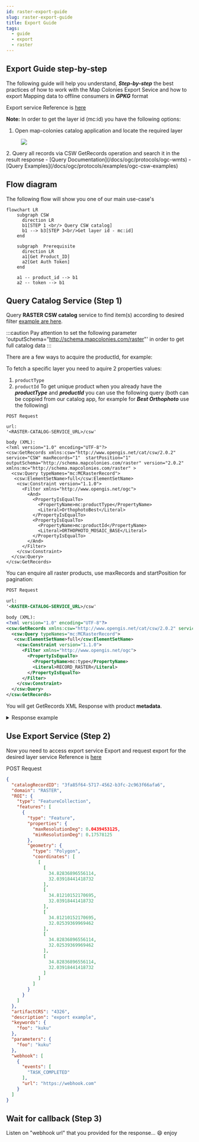 ```yaml
---
id: raster-export-guide
slug: raster-export-guide
title: Export Guide
tags:
  - guide
  - export
  - raster
---
```



## Export Guide step-by-step
The following guide will help you understand, ***Step-by-step*** the best practices of how to work with the Map Colonies Export Sevice and how to export Mapping data to offline consumers in ***GPKG*** format

Export service Reference is [here](/docs/MapColonies/Raster/services/raster-export)

**Note:** In order to get the layer id (mc:id) you have the following options:
1. Open map-colonies catalog application and locate the required layer
<figure>
    <img src={require("/img/Id_catalog.png").default} style={{"display":"block","marginLeft":"auto","marginRight":"auto"}}/>
</figure>
2. Query all records via CSW GetRecords operation and search it in the result response
- [Query Documentation](/docs/ogc/protocols/ogc-wmts)
- [Query Examples](/docs/ogc/protocols/examples/ogc-csw-examples)

## Flow diagram

The following flow will show you one of our main use-case's

```mermaid
flowchart LR
    subgraph CSW
      direction LR
      b1[STEP 1 <br/> Query CSW catalog]
      b1 --> b3[STEP 3<br/>Get layer id - mc:id]
    end

    subgraph  Prerequisite
      direction LR
      a1[Get Product_ID]
      a2[Get Auth Token]
    end

    a1 -- product_id --> b1
    a2 -- token --> b1
```

## Query Catalog Service (Step 1)
Query **RASTER CSW catalog** service to find item(s) according to desired filter [example are here](/docs/ogc/protocols/examples/ogc-csw-examples).

:::caution
Pay attention to set the following parameter 'outputSchema="http://schema.mapcolonies.com/raster"' in order to get full catalog data
:::

There are a few ways to acquire the productId, for example:

<Tabs>
<TabItem value="SpecificLayer" label="Specific Layer">

To fetch a specific layer you need to aquire 2 properties values:
1. `productType`
2. `productId`
To get unique product when you already have the ***productType*** and ***productId*** you can use the following query (both can be coppied from our catalog app, for example for ***Best Orthophoto*** use the following)
```
POST Request

url:
'<RASTER-CATALOG-SERVICE_URL>/csw'

body (XML):
<?xml version="1.0" encoding="UTF-8"?>
<csw:GetRecords xmlns:csw="http://www.opengis.net/cat/csw/2.0.2" service="CSW" maxRecords="1"  startPosition="1" outputSchema="http://schema.mapcolonies.com/raster" version="2.0.2" xmlns:mc="http://schema.mapcolonies.com/raster" >
  <csw:Query typeNames="mc:MCRasterRecord">
   <csw:ElementSetName>full</csw:ElementSetName>
    <csw:Constraint version="1.1.0">
      <Filter xmlns="http://www.opengis.net/ogc">
        <And>
          <PropertyIsEqualTo>
            <PropertyName>mc:productType</PropertyName>
            <Literal>OrthophotoBest</Literal>
          </PropertyIsEqualTo>
          <PropertyIsEqualTo>
            <PropertyName>mc:productId</PropertyName>
            <Literal>ORTHOPHOTO_MOSAIC_BASE</Literal>
          </PropertyIsEqualTo>
        </And>
      </Filter>
    </csw:Constraint>
  </csw:Query>
</csw:GetRecords>
```

</TabItem>
<TabItem value="fetchAll" label="Fetch All Layers (Pagination)">

You can enquire all raster products, use maxRecords and startPosition for pagination:

``` xml
POST Request

url:
'<RASTER-CATALOG-SERVICE_URL>/csw'

body (XML):
<?xml version="1.0" encoding="UTF-8"?>
<csw:GetRecords xmlns:csw="http://www.opengis.net/cat/csw/2.0.2" service="CSW" maxRecords="1"  startPosition="1"  outputSchema="http://schema.mapcolonies.com/raster" version="2.0.2" xmlns:mc="http://schema.mapcolonies.com/raster" >
  <csw:Query typeNames="mc:MCRasterRecord">
   <csw:ElementSetName>full</csw:ElementSetName>
    <csw:Constraint version="1.1.0">
      <Filter xmlns="http://www.opengis.net/ogc">
        <PropertyIsEqualTo>
          <PropertyName>mc:type</PropertyName>
          <Literal>RECORD_RASTER</Literal>
        </PropertyIsEqualTo>
      </Filter>
    </csw:Constraint>
  </csw:Query>
</csw:GetRecords>
```

</TabItem>
</Tabs>

You will get GetRecords XML Response with product **metadata**.

<details>
  <summary>Response example</summary>

  ``` xml title="GetRecords Response"
    <?xml version="1.0" encoding="UTF-8" standalone="no"?>
    <!-- pycsw 2.7.dev0 -->
    <csw:GetRecordsResponse xmlns:csw="http://www.opengis.net/cat/csw/2.0.2" xmlns:dc="http://purl.org/dc/elements/1.1/" xmlns:dct="http://purl.org/dc/terms/" xmlns:gmd="http://www.isotc211.org/2005/gmd" xmlns:gml="http://www.opengis.net/gml" xmlns:ows="http://www.opengis.net/ows" xmlns:xs="http://www.w3.org/2001/XMLSchema" xmlns:xsi="http://www.w3.org/2001/XMLSchema-instance" xmlns:mc="http://schema.mapcolonies.com/raster" version="2.0.2" xsi:schemaLocation="http://www.opengis.net/cat/csw/2.0.2 http://schemas.opengis.net/csw/2.0.2/CSW-discovery.xsd">
        <csw:SearchStatus timestamp="2022-02-15T15:08:58Z"/>
        <csw:SearchResults numberOfRecordsMatched="2" numberOfRecordsReturned="1" nextRecord="2" recordSchema="http://schema.mapcolonies.com/raster" elementSet="full">
            <mc:MCRasterRecord>
                <mc:classification>4</mc:classification>
                <mc:creationDateUTC>2022-02-13T13:04:23Z</mc:creationDateUTC>
                <mc:description>World Wide 2020</mc:description>
                <mc:footprint>{"type":"Polygon","coordinates":[[[-180,-90],[-180,90],[180,90],[180,-90],[-180,-90]]]}</mc:footprint>
                <mc:minHorizontalAccuracyCE90>3</mc:minHorizontalAccuracyCE90>
                <mc:id>3b3164a7-280d-4392-a82f-d60a76e69092</mc:id>
                <mc:ingestionDate>2022-02-13T13:04:23Z</mc:ingestionDate>
                <mc:insertDate>2022-02-13T13:04:41Z</mc:insertDate>
                <mc:layerPolygonParts>{"bbox":[],"type":"FeatureCollection","features":[{"type":"Feature","geometry":{"type":"Polygon","coordinates":[[[],[]]]},"properties":{}}]}</mc:layerPolygonParts>
                <mc:links scheme="WMS" name="ORTHOPHOTO_MOSAIC_BASE" description="">'<YOUR_MAPPROXY_URL>/service?REQUEST=GetCapabilities'</mc:links>
                <mc:links scheme="WMS_BASE" name="ORTHOPHOTO_MOSAIC_BASE" description="">'<YOUR_MAPPROXY_URL>/wms'</mc:links>
                <mc:links scheme="WMTS" name="ORTHOPHOTO_MOSAIC_BASE" description="">'<YOUR_MAPPROXY_URL>/wmts/1.0.0/WMTSCapabilities.xml'</mc:links>
                <mc:links scheme="WMTS_KVP" name="ORTHOPHOTO_MOSAIC_BASE" description="">'<YOUR_MAPPROXY_URL>/service?REQUEST=GetCapabilities&SERVICE=WMTS'</mc:links>
                <mc:links scheme="WMTS_BASE" name="ORTHOPHOTO_MOSAIC_BASE" description="">'<YOUR_MAPPROXY_URL>/wmts'</mc:links>
                <mc:maxResolutionMeter>0.1</mc:maxResolutionMeter>
                <mc:producerName>IDFMU</mc:producerName>
                <mc:productBBox>-180,-90,180,90</mc:productBBox>
                <mc:productId>ORTHOPHOTO_MOSAIC_BASE</mc:productId>
                <mc:productName>אורתופוטו מתעדכן</mc:productName>
                <mc:productType>OrthophotoBest</mc:productType>
                <mc:productVersion>1.0</mc:productVersion>
                <mc:region>World</mc:region>
                <mc:maxResolutionDeg>0.000171661376953125</mc:maxResolutionDeg>
                <mc:sensors>UNDEFINED</mc:sensors>
                <mc:imagingTimeEndUTC>2020-05-21</mc:imagingTimeEndUTC>
                <mc:imagingTimeBeginUTC>2020-05-21</mc:imagingTimeBeginUTC>
                <mc:SRS>4326</mc:SRS>
                <mc:SRSName>WGS84GEO</mc:SRSName>
                <mc:transparency>OPAQUE</mc:transparency>
                <mc:type>RECORD_RASTER</mc:type>
                <mc:updateDateUTC>2022-02-13T13:03:07Z</mc:updateDateUTC>
                <ows:BoundingBox crs="urn:x-ogc:def:crs:EPSG:6.11:4326" dimensions="2">
                    <ows:LowerCorner>-180.0 90.0</ows:LowerCorner>
                    <ows:UpperCorner>180.0 90.0</ows:UpperCorner>
                </ows:BoundingBox>
            </mc:MCRasterRecord>
        </csw:SearchResults>
    </csw:GetRecordsResponse>
  ```
</details>

## Use Export Service (Step 2)
Now you need to access export service Export and request export for the desired layer
service Reference is [here](/docs/MapColonies/Raster/services/raster-export)

POST Request
``` json
{
  "catalogRecordID": "3fa85f64-5717-4562-b3fc-2c963f66afa6",
  "domain": "RASTER",
  "ROI": {
    "type": "FeatureCollection",
    "features": [
      {
        "type": "Feature",
        "properties": {
          "maxResolutionDeg": 0.0439453125,
          "minResolutionDeg": 0.17578125
        },
        "geometry": {
          "type": "Polygon",
          "coordinates": [
            [
              [
                34.82836896556114,
                32.03918441418732
              ],
              [
                34.81210152170695,
                32.03918441418732
              ],
              [
                34.81210152170695,
                32.02539369969462
              ],
              [
                34.82836896556114,
                32.02539369969462
              ],
              [
                34.82836896556114,
                32.03918441418732
              ]
            ]
          ]
        }
      }
    ]
  },
  "artifactCRS": "4326",
  "description": "export example",
  "keywords": {
    "foo": "kuku"
  },
  "parameters": {
    "foo": "kuku"
  },
  "webhook": [
    {
      "events": [
        "TASK_COMPLETED"
      ],
      "url": "https://webhook.com"
    }
  ]
}
```

## Wait for callback (Step 3)
Listen on "webhook url" that you provided for the response... :smile: enjoy